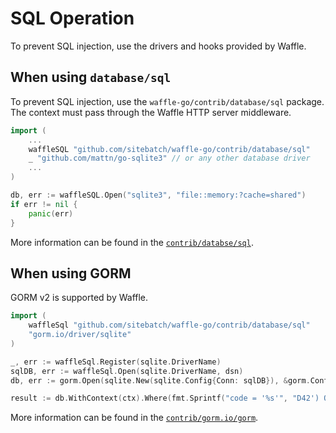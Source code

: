 # SQL Operation

To prevent SQL injection, use the drivers and hooks provided by Waffle.

## When using `database/sql`

To prevent SQL injection, use the `waffle-go/contrib/database/sql` package.  
The context must pass through the Waffle HTTP server middleware.

```go
import (
    ...
    waffleSQL "github.com/sitebatch/waffle-go/contrib/database/sql"
    _ "github.com/mattn/go-sqlite3" // or any other database driver
    ...
)

db, err := waffleSQL.Open("sqlite3", "file::memory:?cache=shared")
if err != nil {
    panic(err)
}
```

More information can be found in the [`contrib/databse/sql`](https://github.com/sitebatch/waffle-go/tree/main/contrib/database/sql).

## When using GORM

GORM v2 is supported by Waffle.

```go
import (
	waffleSql "github.com/sitebatch/waffle-go/contrib/database/sql"
	"gorm.io/driver/sqlite"
)

_, err := waffleSql.Register(sqlite.DriverName)
sqlDB, err := waffleSql.Open(sqlite.DriverName, dsn)
db, err := gorm.Open(sqlite.New(sqlite.Config{Conn: sqlDB}), &gorm.Config{})

result := db.WithContext(ctx).Where(fmt.Sprintf("code = '%s'", "D42') OR 1=1--")).First(&product)
```

More information can be found in the [`contrib/gorm.io/gorm`](https://github.com/sitebatch/waffle-go/tree/main/contrib/gorm.io/gorm).